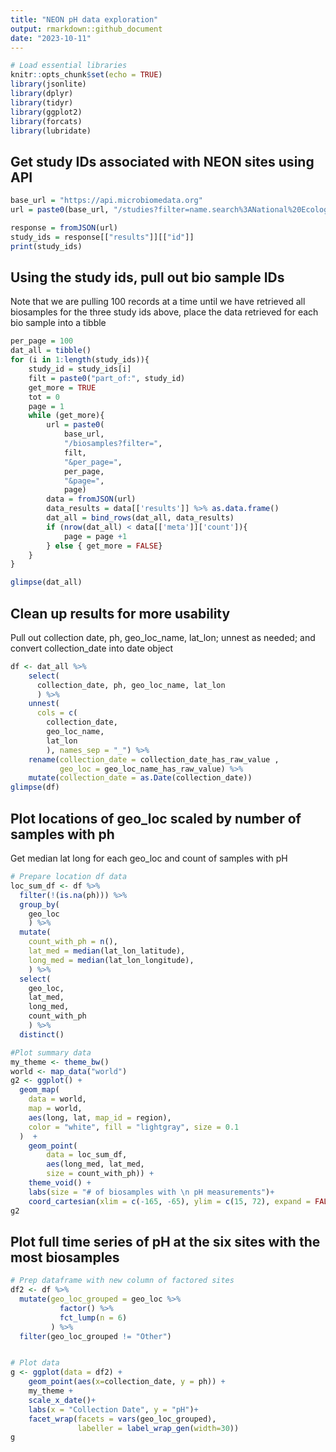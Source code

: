 ```yaml
---
title: "NEON pH data exploration"
output: rmarkdown::github_document
date: "2023-10-11"
---
```


```r
# Load essential libraries
knitr::opts_chunk$set(echo = TRUE)
library(jsonlite)
library(dplyr)
library(tidyr)
library(ggplot2)
library(forcats)
library(lubridate)
```


## Get study IDs associated with NEON sites using API
```r
base_url = "https://api.microbiomedata.org"
url = paste0(base_url, "/studies?filter=name.search%3ANational%20Ecological%20Observatory%20Network&per_page=50")

response = fromJSON(url)
study_ids = response[["results"]][["id"]]
print(study_ids)
```


## Using the study ids, pull out bio sample IDs
Note that we are pulling 100 records at a time until we have retrieved all biosamples for the three study ids above, place the data retrieved for each bio sample into a tibble

```r
per_page = 100
dat_all = tibble()
for (i in 1:length(study_ids)){
    study_id = study_ids[i]
    filt = paste0("part_of:", study_id)
    get_more = TRUE
    tot = 0
    page = 1
    while (get_more){
        url = paste0(
            base_url, 
            "/biosamples?filter=", 
            filt,
            "&per_page=",
            per_page,
            "&page=",
            page)
        data = fromJSON(url)
        data_results = data[['results']] %>% as.data.frame()
        dat_all = bind_rows(dat_all, data_results)
        if (nrow(dat_all) < data[['meta']]['count']){
            page = page +1
        } else { get_more = FALSE}
    }
}

glimpse(dat_all)
```

## Clean up results for more usability
Pull out collection date, ph, geo_loc_name, lat_lon; unnest as needed; and convert collection_date into date object 
```r
df <- dat_all %>%
    select(
      collection_date, ph, geo_loc_name, lat_lon
      ) %>%
    unnest(
      cols = c(
        collection_date, 
        geo_loc_name,
        lat_lon
        ), names_sep = "_") %>%
    rename(collection_date = collection_date_has_raw_value ,
           geo_loc = geo_loc_name_has_raw_value) %>%
    mutate(collection_date = as.Date(collection_date))
glimpse(df)
```


## Plot locations of geo_loc scaled by number of samples with ph
Get median lat long for each geo_loc and count of samples with pH
```r
# Prepare location df data
loc_sum_df <- df %>%
  filter(!(is.na(ph))) %>%
  group_by(
    geo_loc
    ) %>%
  mutate(
    count_with_ph = n(),
    lat_med = median(lat_lon_latitude),
    long_med = median(lat_lon_longitude),
    ) %>%
  select(
    geo_loc, 
    lat_med,
    long_med,
    count_with_ph
    ) %>%
  distinct()

#Plot summary data
my_theme <- theme_bw()
world <- map_data("world")
g2 <- ggplot() +
  geom_map(
    data = world, 
    map = world,
    aes(long, lat, map_id = region),
    color = "white", fill = "lightgray", size = 0.1
  )  +
    geom_point(
        data = loc_sum_df,
        aes(long_med, lat_med,
        size = count_with_ph)) +
    theme_void() +
    labs(size = "# of biosamples with \n pH measurements")+
    coord_cartesian(xlim = c(-165, -65), ylim = c(15, 72), expand = FALSE)
g2

```

## Plot full time series of pH at the six sites with the most biosamples

```r
# Prep dataframe with new column of factored sites
df2 <- df %>%
  mutate(geo_loc_grouped = geo_loc %>% 
           factor() %>% 
           fct_lump(n = 6)
         ) %>%
  filter(geo_loc_grouped != "Other")


# Plot data
g <- ggplot(data = df2) +
    geom_point(aes(x=collection_date, y = ph)) +
    my_theme +
    scale_x_date()+
    labs(x = "Collection Date", y = "pH")+
    facet_wrap(facets = vars(geo_loc_grouped),
               labeller = label_wrap_gen(width=30)) 
g
```